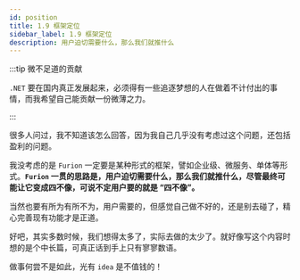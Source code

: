 ```yaml
---
id: position
title: 1.9 框架定位
sidebar_label: 1.9 框架定位
description: 用户迫切需要什么，那么我们就推什么
---
```



:::tip 微不足道的贡献

`.NET` 要在国内真正发展起来，必须得有一些追逐梦想的人在做着不计付出的事情，而我希望自己能贡献一份微薄之力。

:::

很多人问过，我不知道该怎么回答，因为我自己几乎没有考虑过这个问题，还包括盈利的问题。

我没考虑的是 `Furion` 一定要是某种形式的框架，譬如企业级、微服务、单体等形式。**`Furion` 一贯的思路是，用户迫切需要什么，那么我们就推什么，尽管最终可能让它变成四不像，可说不定用户要的就是 “四不像”。**

当然也要有所为有所不为，用户需要的，但感觉自己做不好的，还是别去碰了，精心完善现有功能才是正道。

好吧，其实多数时候，我们想得太多了，实际去做的太少了。就好像写这个内容时想的是个中长篇，可真正话到手上只有寥寥数语。

做事何尝不是如此，光有 `idea` 是不值钱的！

